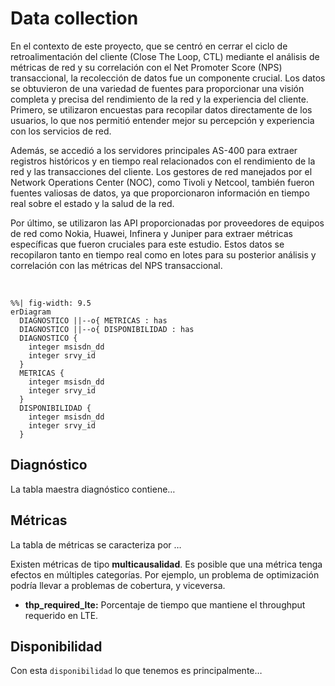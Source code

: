 # Data collection {#sec-data-collection}

En el contexto de este proyecto, que se centró en cerrar el ciclo de
retroalimentación del cliente (Close The Loop, CTL) mediante el análisis de
métricas de red y su correlación con el Net Promoter Score (NPS) transaccional,
la recolección de datos fue un componente crucial. Los datos se obtuvieron de
una variedad de fuentes para proporcionar una visión completa y precisa del
rendimiento de la red y la experiencia del cliente. Primero, se utilizaron
encuestas para recopilar datos directamente de los usuarios, lo que nos
permitió entender mejor su percepción y experiencia con los servicios de red.

Además, se accedió a los servidores principales AS-400 para extraer registros
históricos y en tiempo real relacionados con el rendimiento de la red y las
transacciones del cliente. Los gestores de red manejados por el Network
Operations Center (NOC), como Tivoli y Netcool, también fueron fuentes valiosas
de datos, ya que proporcionaron información en tiempo real sobre el estado y la
salud de la red.

Por último, se utilizaron las API proporcionadas por proveedores de equipos de
red como Nokia, Huawei, Infinera y Juniper para extraer métricas específicas
que fueron cruciales para este estudio. Estos datos se recopilaron tanto en
tiempo real como en lotes para su posterior análisis y correlación con las
métricas del NPS transaccional.

</br>

```{mermaid, fig-oferta}
%%| fig-width: 9.5
erDiagram
  DIAGNOSTICO ||--o{ METRICAS : has
  DIAGNOSTICO ||--o{ DISPONIBILIDAD : has
  DIAGNOSTICO {
    integer msisdn_dd
    integer srvy_id
  }
  METRICAS {
    integer msisdn_dd
    integer srvy_id
  }
  DISPONIBILIDAD {
    integer msisdn_dd
    integer srvy_id
  }
```

## Diagnóstico

La tabla maestra diagnóstico contiene...


## Métricas

La tabla de métricas se caracteriza por ...

Existen métricas de tipo **multicausalidad**.  Es posible que una métrica tenga
efectos en múltiples categorías. Por ejemplo, un problema de optimización
podría llevar a problemas de cobertura, y viceversa.


- **thp_required_lte:** Porcentaje de tiempo que mantiene el throughput
requerido en LTE.

## Disponibilidad

Con esta `disponibilidad` lo que tenemos es principalmente...